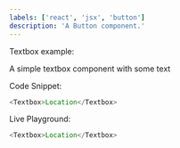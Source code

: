 ```yaml
---
labels: ['react', 'jsx', 'button']
description: 'A Button component.'
---
```



Textbox example:

A simple textbox component with some text

Code Snippet:
```js
<Textbox>Location</Textbox>
```


Live Playground:
```js live
<Textbox>Location</Textbox>
```
